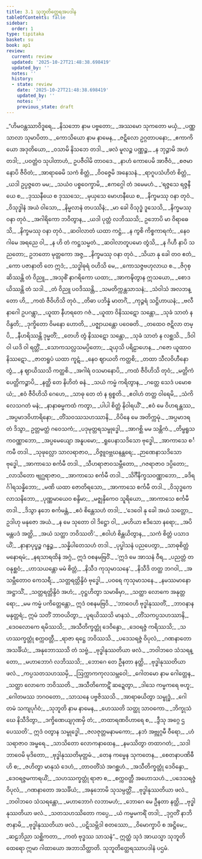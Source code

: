 ```yaml
---
title: 3.1 သုဘူတိတ္ထေရအပဒါန
tableOfContents: false
sidebar:
  order: 1
type: tipitaka
basket: su
book: ap1
review:
  current: review
  updated: '2025-10-27T21:48:38.698419'
  updated_by: ''
  notes: ''
  history:
  - state: review
    date: '2025-10-27T21:48:38.698419'
    updated_by: ''
    notes: ''
    previous_state: draft
---
```



<ReviewStatus review={frontmatter.review} showDetails={true} />

<HypothesisAnnotation frontmatter={frontmatter} />

<DynamicBreadcrumb />

<Division number="1" book="ap1" e="ch" v="20" p="74">

<Paragraph number="860" type="verses" book="ap1">
_“ဟိမဝန္တဿာဝိဒူရေ,_  
_နိသဘော နာမ ပဗ္ဗတော;_  
_အဿမော သုကတော မယှံ,_  
_ပဏ္ဏသာလာ သုမာပိတာ._  

</Paragraph>

</Division>
<Division number="2" book="ap1" e="ch" v="20" p="74">

<Paragraph number="861" type="verses" book="ap1">
_ကောသိယော နာမ နာမေန,_  
_ဇဋိလော ဥဂ္ဂတာပနော;_  
_ဧကာကိယော အဒုတိယော,_  
_ဝသာမိ နိသဘေ တဒါ._  

</Paragraph>

</Division>
<Division number="3" book="ap1" e="ch" v="20" p="74">

<Paragraph number="862" type="verses" book="ap1">
_ဖလံ မူလဉ္စ ပဏ္ဏဉ္စ,_  
_န ဘုဉ္ဇာမိ အဟံ တဒါ;_  
_ပဝတ္တံဝ သုပါတာဟံ,_  
ဥပဇီဝါမိ တာဝဒေ._  

</Paragraph>

</Division>
<Division number="4" book="ap1" e="ch" v="20" p="74">

<Paragraph number="863" type="verses" book="ap1">
_နာဟံ ကောပေမိ အာဇီဝံ,_  
_စဇမာနောပိ ဇီဝိတံ;_  
_အာရာဓေမိ သကံ စိတ္တံ,_  
_ဝိဝဇ္ဇေမိ အနေသနံ._  

</Paragraph>

</Division>
<Division number="5" book="ap1" e="ch" v="20" p="74">

<Paragraph number="864" type="verses" book="ap1">
_ရာဂူပသံဟိတံ စိတ္တံ,_  
_ယဒါ ဥပ္ပဇ္ဇတေ မမ;_  
_သယံဝ ပစ္စဝေက္ခာမိ,_  
_ဧကဂ္ဂေါ တံ ဒမေမဟံ._  

</Paragraph>

</Division>
<Division number="6" book="ap1" e="ch" v="20" p="74">

<Paragraph number="865" type="verses" book="ap1">
_‘ရဇ္ဇသေ ရဇ္ဇနီယေ စ,_  
_ဒုဿနီယေ စ ဒုဿသေ;_  
_မုယှသေ မောဟနီယေ စ,_  
_နိက္ခမဿု ဝနာ တုဝံ._  

</Paragraph>

</Division>
<Division number="7" book="ap1" e="ch" v="20" p="74">

<Paragraph number="866" type="verses" book="ap1">
_ဝိသုဒ္ဓါနံ အယံ ဝါသော,_  
_နိမ္မလာနံ တပဿိနံ;_  
_မာ ခေါ ဝိသုဒ္ဓံ ဒူသေသိ,_  
_နိက္ခမဿု ဝနာ တုဝံ._  

</Paragraph>

</Division>
<Division number="8" book="ap1" e="ch" v="20" p="74">

<Paragraph number="867" type="verses" book="ap1">
_အဂါရိကော ဘဝိတွာန,_  
_ယဒါ ပုတ္တံ လဘိဿသိ;_  
ဥဘောပိ မာ ဝိရာဓေသိ,_  
_နိက္ခမဿု ဝနာ တုဝံ._  

</Paragraph>

</Division>
<Division number="9" book="ap1" e="ch" v="20" p="74">

<Paragraph number="868" type="verses" book="ap1">
_ဆဝါလာတံ ယထာ ကဋ္ဌံ,_  
_န ကွစိ ကိစ္စကာရကံ;_  
_နေဝ ဂါမေ အရညေ ဝါ,_  
_န ဟိ တံ ကဋ္ဌသမ္မတံ._  

</Paragraph>

</Division>
<Division number="10" book="ap1" e="ch" v="20" p="74">

<Paragraph number="869" type="verses" book="ap1">
_ဆဝါလာတူပမော တွံသိ,_  
_န ဂိဟီ နာပိ သညတော;_  
ဥဘတော မုတ္တကော အဇ္ဇ,_  
_နိက္ခမဿု ဝနာ တုဝံ._  

</Paragraph>

</Division>
<Division number="11" book="ap1" e="ch" v="20" p="74">

<Paragraph number="870" type="verses" book="ap1">
_သိယာ နု ခေါ တဝ ဧတံ,_  
_ကော ပဇာနာတိ တေ ဣဒံ;_  
_သဒ္ဓါဓုရံ ဝဟိသိ မေ,_  
_ကောသဇ္ဇဗဟုလာယ စ._  

</Paragraph>

</Division>
<Division number="12" book="ap1" e="ch" v="20" p="75">

<Paragraph number="871" type="verses" book="ap1">
_ဇိဂုစ္ဆိဿန္တိ တံ ဝိညူ,_  
_အသုစိံ နာဂရိကော ယထာ;_  
_အာကဍ္ဎိတွာန ဣသယော,_  
_စောဒယိဿန္တိ တံ သဒါ._  

</Paragraph>

</Division>
<Division number="13" book="ap1" e="ch" v="20" p="75">

<Paragraph number="872" type="verses" book="ap1">
_တံ ဝိညူ ပဝဒိဿန္တိ,_  
_သမတိက္ကန္တသာသနံ;_  
_သံဝါသံ အလဘန္တော ဟိ,_  
_ကထံ ဇီဝိဟိသိ တုဝံ._  

</Paragraph>

</Division>
<Division number="14" book="ap1" e="ch" v="20" p="75">

<Paragraph number="873" type="verses" book="ap1">
_တိဓာ ပဘိန္နံ မာတင်္ဂံ,_  
_ကုဉ္ဇရံ သဋ္ဌိဟာယနံ;_  
_ဗလီ နာဂေါ ဥပဂန္တွာ,_  
_ယူထာ နီဟရတေ ဂဇံ._  

</Paragraph>

</Division>
<Division number="15" book="ap1" e="ch" v="20" p="75">

<Paragraph number="874" type="verses" book="ap1">
_ယူထာ ဝိနိဿဋော သန္တော,_  
_သုခံ သာတံ န ဝိန္ဒတိ;_  
_ဒုက္ခိတော ဝိမနော ဟောတိ,_  
_ပဇ္ဈာယန္တော ပဝေဓတိ._  

</Paragraph>

</Division>
<Division number="16" book="ap1" e="ch" v="20" p="75">

<Paragraph number="875" type="verses" book="ap1">
_တထေဝ ဇဋိလာ တမ္ပိ,_  
_နီဟရိဿန္တိ ဒုမ္မတိံ;_  
_တေဟိ တွံ နိဿဋော သန္တော,_  
_သုခံ သာတံ န လစ္ဆသိ._  

</Paragraph>

</Division>
<Division number="17" book="ap1" e="ch" v="20" p="75">

<Paragraph number="876" type="verses" book="ap1">
_ဒိဝါ ဝါ ယဒိ ဝါ ရတ္တိံ,_  
_သောကသလ္လသမပ္ပိတော;_  
_ဍယှသိ ပရိဠာဟေန,_  
_ဂဇော ယူထာဝ နိဿဋော._  

</Paragraph>

</Division>
<Division number="18" book="ap1" e="ch" v="20" p="75">

<Paragraph number="877" type="verses" book="ap1">
_ဇာတရူပံ ယထာ ကူဋံ,_  
_နေဝ ဈာယတိ ကတ္ထစိ;_  
_တထာ သီလဝိဟီနော တွံ,_  
_န ဈာယိဿသိ ကတ္ထစိ._  

</Paragraph>

</Division>
<Division number="19" book="ap1" e="ch" v="20" p="75">

<Paragraph number="878" type="verses" book="ap1">
_အဂါရံ ဝသမာနောပိ,_  
_ကထံ ဇီဝိဟိသိ တုဝံ;_  
_မတ္တိကံ ပေတ္တိကဉ္စာပိ,_  
_နတ္ထိ တေ နိဟိတံ ဓနံ._  

</Paragraph>

</Division>
<Division number="20" book="ap1" e="ch" v="20" p="75">

<Paragraph number="879" type="verses" book="ap1">
_သယံ ကမ္မံ ကရိတွာန,_  
_ဂတ္တေ သေဒံ ပမောစယံ;_  
_ဧဝံ ဇီဝိဟိသိ ဂေဟေ,_  
_သာဓု တေ တံ န ရုစ္စတိ._  

</Paragraph>

</Division>
<Division number="21" book="ap1" e="ch" v="20" p="75">

<Paragraph number="880" type="verses" book="ap1">
_ဧဝါဟံ တတ္ထ ဝါရေမိ,_  
_သံကိလေသဂတံ မနံ;_  
_နာနာဓမ္မကထံ ကတွာ,_  
_ပါပါ စိတ္တံ နိဝါရယိံ’._  

</Paragraph>

</Division>
<Division number="22" book="ap1" e="ch" v="20" p="75">

<Paragraph number="881" type="verses" book="ap1">
_ဧဝံ မေ ဝိဟရန္တဿ,_  
_အပ္ပမာဒဝိဟာရိနော;_  
_တိံသဝဿသဟဿာနိ,_  
_ဝိပိနေ မေ အတိက္ကမုံ._  

</Paragraph>

</Division>
<Division number="23" book="ap1" e="ch" v="20" p="75">

<Paragraph number="882" type="verses" book="ap1">
_အပ္ပမာဒရတံ ဒိသွာ,_  
ဥတ္တမတ္ထံ ဂဝေသကံ;_  
_ပဒုမုတ္တရသမ္ဗုဒ္ဓေါ,_  
_အာဂစ္ဆိ မမ သန္တိကံ._  

</Paragraph>

</Division>
<Division number="24" book="ap1" e="ch" v="20" p="75">

<Paragraph number="883" type="verses" book="ap1">
_တိမ္ဗရူသကဝဏ္ဏာဘော,_  
_အပ္ပမေယျော အနူပမော;_  
_ရူပေနာသဒိသော ဗုဒ္ဓေါ,_  
_အာကာသေ စင်္ကမီ တဒါ._  

</Paragraph>

</Division>
<Division number="25" book="ap1" e="ch" v="20" p="76">

<Paragraph number="884" type="verses" book="ap1">
_သုဖုလ္လော သာလရာဇာဝ,_  
_ဝိဇ္ဇူဝဗ္ဘဃနန္တရေ;_  
_ဉာဏေနာသဒိသော ဗုဒ္ဓေါ,_  
_အာကာသေ စင်္ကမီ တဒါ._  

</Paragraph>

</Division>
<Division number="26" book="ap1" e="ch" v="20" p="76">

<Paragraph number="885" type="verses" book="ap1">
_သီဟရာဇာဝသမ္ဘီတော,_  
_ဂဇရာဇာဝ ဒပ္ပိတော;_  
_လာသိတော ဗျဂ္ဃရာဇာဝ,_  
_အာကာသေ စင်္ကမီ တဒါ._  

</Paragraph>

</Division>
<Division number="27" book="ap1" e="ch" v="20" p="76">

<Paragraph number="886" type="verses" book="ap1">
_သိင်္ဂီနိက္ခသဝဏ္ဏာဘော,_  
_ခဒိရင်္ဂါရသန္နိဘော;_  
_မဏိ ယထာ ဇောတိရသော,_  
_အာကာသေ စင်္ကမီ တဒါ._  

</Paragraph>

</Division>
<Division number="28" book="ap1" e="ch" v="20" p="76">

<Paragraph number="887" type="verses" book="ap1">
_ဝိသုဒ္ဓကေလာသနိဘော,_  
_ပုဏ္ဏမာယေဝ စန္ဒိမာ;_  
_မဇ္ဈနှိကေဝ သူရိယော,_  
_အာကာသေ စင်္ကမီ တဒါ._  

</Paragraph>

</Division>
<Division number="29" book="ap1" e="ch" v="20" p="76">

<Paragraph number="888" type="verses" book="ap1">
_ဒိသွာ နဘေ စင်္ကမန္တံ,_  
_ဧဝံ စိန္တေသဟံ တဒါ;_  
_‘ဒေဝေါ နု ခေါ အယံ သတ္တော,_  
ဥဒါဟု မနုဇော အယံ._  

</Paragraph>

</Division>
<Division number="30" book="ap1" e="ch" v="20" p="76">

<Paragraph number="889" type="verses" book="ap1">
_န မေ သုတော ဝါ ဒိဋ္ဌော ဝါ,_  
_မဟိယာ ဧဒိသော နရော;_  
_အပိ မန္တပဒံ အတ္ထိ,_  
_အယံ သတ္ထာ ဘဝိဿတိ’._  

</Paragraph>

</Division>
<Division number="31" book="ap1" e="ch" v="20" p="76">

<Paragraph number="890" type="verses" book="ap1">
_ဧဝါဟံ စိန္တယိတွာန,_  
_သကံ စိတ္တံ ပသာဒယိံ;_  
_နာနာပုပ္ဖဉ္စ ဂန္ဓဉ္စ,_  
_သန္နိပါတေသဟံ တဒါ._  

</Paragraph>

</Division>
<Division number="32" book="ap1" e="ch" v="20" p="76">

<Paragraph number="891" type="verses" book="ap1">
_ပုပ္ဖါသနံ ပညပေတွာ,_  
_သာဓုစိတ္တံ မနောရမံ;_  
_နရသာရထိနံ အဂ္ဂံ,_  
ဣဒံ ဝစနမဗြဝိံ._  

</Paragraph>

</Division>
<Division number="33" book="ap1" e="ch" v="20" p="76">

<Paragraph number="892" type="verses" book="ap1">
_‘ဣဒံ မေ အာသနံ ဝီရ,_  
_ပညတ္တံ တဝနုစ္ဆဝံ;_  
_ဟာသယန္တော မမံ စိတ္တံ,_  
_နိသီဒ ကုသုမာသနေ’._  

</Paragraph>

</Division>
<Division number="34" book="ap1" e="ch" v="20" p="76">

<Paragraph number="893" type="verses" book="ap1">
_နိသီဒိ တတ္ထ ဘဂဝါ,_  
_အသမ္ဘီတောဝ ကေသရီ;_  
_သတ္တရတ္တိန္ဒိဝံ ဗုဒ္ဓေါ,_  
_ပဝရေ ကုသုမာသနေ._  

</Paragraph>

</Division>
<Division number="35" book="ap1" e="ch" v="20" p="76">

<Paragraph number="894" type="verses" book="ap1">
_နမဿမာနော အဋ္ဌာသိံ,_  
_သတ္တရတ္တိန္ဒိဝံ အဟံ;_  
_ဝုဋ္ဌဟိတွာ သမာဓိမှာ,_  
_သတ္ထာ လောကေ အနုတ္တရော;_  
_မမ ကမ္မံ ပကိတ္တေန္တော,_  
ဣဒံ ဝစနမဗြဝိ._  

</Paragraph>

</Division>
<Division number="36" book="ap1" e="ch" v="20" p="76">

<Paragraph number="895" type="verses" book="ap1">
_‘ဘာဝေဟိ ဗုဒ္ဓါနုဿတိံ,_  
_ဘာဝနာနမနုတ္တရံ;_  
ဣမံ သတိံ ဘာဝယိတွာ,_  
_ပူရယိဿသိ မာနသံ._  

</Paragraph>

</Division>
<Division number="37" book="ap1" e="ch" v="20" p="76">

<Paragraph number="896" type="verses" book="ap1">
_တိံသကပ္ပသဟဿာနိ,_  
_ဒေဝလောကေ ရမိဿသိ;_  
_အသီတိက္ခတ္တုံ ဒေဝိန္ဒော,_  
_ဒေဝရဇ္ဇံ ကရိဿသိ;_  
_သဟဿက္ခတ္တုံ စက္ကဝတ္တီ,_  
_ရာဇာ ရဋ္ဌေ ဘဝိဿသိ._  

</Paragraph>

</Division>
<Division number="38" book="ap1" e="ch" v="20" p="77">

<Paragraph number="897" type="verses" book="ap1">
_ပဒေသရဇ္ဇံ ဝိပုလံ,_  
_ဂဏနာတော အသင်္ခိယံ;_  
_အနုဘောဿသိ တံ သဗ္ဗံ,_  
_ဗုဒ္ဓါနုဿတိယာ ဖလံ._  

</Paragraph>

</Division>
<Division number="39" book="ap1" e="ch" v="20" p="77">

<Paragraph number="898" type="verses" book="ap1">
_ဘဝါဘဝေ သံသရန္တော,_  
_မဟာဘောဂံ လဘိဿသိ;_  
_ဘောဂေ တေ ဦနတာ နတ္ထိ,_  
_ဗုဒ္ဓါနုဿတိယာ ဖလံ._  

</Paragraph>

</Division>
<Division number="40" book="ap1" e="ch" v="20" p="77">

<Paragraph number="899" type="verses" book="ap1">
_ကပ္ပသတသဟဿမှိ,_  
_ဩက္ကာကကုလသမ္ဘဝေါ;_  
_ဂေါတမော နာမ ဂေါတ္တေန,_  
_သတ္ထာ လောကေ ဘဝိဿတိ._  

</Paragraph>

</Division>
<Division number="41" book="ap1" e="ch" v="20" p="77">

<Paragraph number="900" type="verses" book="ap1">
_အသီတိကောဋိံ ဆဍ္ဍေတွာ,_  
_ဒါသေ ကမ္မကရေ ဗဟူ;_  
_ဂေါတမဿ ဘဂဝတော,_  
_သာသနေ ပဗ္ဗဇိဿသိ._  

</Paragraph>

</Division>
<Division number="42" book="ap1" e="ch" v="20" p="77">

<Paragraph number="901" type="verses" book="ap1">
_အာရာဓယိတွာ သမ္ဗုဒ္ဓံ,_  
_ဂေါတမံ သကျပုင်္ဂဝံ;_  
_သုဘူတိ နာမ နာမေန,_  
_ဟေဿတိ သတ္ထု သာဝကော._  

</Paragraph>

</Division>
<Division number="43" book="ap1" e="ch" v="20" p="77">

<Paragraph number="902" type="verses" book="ap1">
_ဘိက္ခုသံဃေ နိသီဒိတွာ,_  
_ဒက္ခိဏေယျဂုဏမှိ တံ;_  
_တထာရဏဝိဟာရေ စ,_  
_ဒွီသု အဂ္ဂေ ဌပေဿတိ’._  

</Paragraph>

</Division>
<Division number="44" book="ap1" e="ch" v="20" p="77">

<Paragraph number="903" type="verses" book="ap1">
ဣဒံ ဝတွာန သမ္ဗုဒ္ဓေါ,_  
_ဇလဇုတ္တမနာမကော;_  
_နဘံ အဗ္ဘုဂ္ဂမီ ဝီရော,_  
_ဟံသရာဇာဝ အမ္ဗရေ._  

</Paragraph>

</Division>
<Division number="45" book="ap1" e="ch" v="20" p="77">

<Paragraph number="904" type="verses" book="ap1">
_သာသိတော လောကနာထေန,_  
_နမဿိတွာ တထာဂတံ;_  
_သဒါ ဘာဝေမိ မုဒိတော,_  
_ဗုဒ္ဓါနုဿတိမုတ္တမံ._  

</Paragraph>

</Division>
<Division number="46" book="ap1" e="ch" v="20" p="77">

<Paragraph number="905" type="verses" book="ap1">
_တေန ကမ္မေန သုကတေန,_  
_စေတနာပဏိဓီဟိ စ;_  
_ဇဟိတွာ မာနုသံ ဒေဟံ,_  
_တာဝတိံသံ အဂစ္ဆဟံ._  

</Paragraph>

</Division>
<Division number="47" book="ap1" e="ch" v="20" p="77">

<Paragraph number="906" type="verses" book="ap1">
_အသီတိက္ခတ္တုံ ဒေဝိန္ဒော,_  
_ဒေဝရဇ္ဇမကာရယိံ;_  
_သဟဿက္ခတ္တုံ ရာဇာ စ,_  
_စက္ကဝတ္တီ အဟောသဟံ._  

</Paragraph>

</Division>
<Division number="48" book="ap1" e="ch" v="20" p="77">

<Paragraph number="907" type="verses" book="ap1">
_ပဒေသရဇ္ဇံ ဝိပုလံ,_  
_ဂဏနာတော အသင်္ခိယံ;_  
_အနုဘောမိ သုသမ္ပတ္တိံ,_  
_ဗုဒ္ဓါနုဿတိယာ ဖလံ._  

</Paragraph>

</Division>
<Division number="49" book="ap1" e="ch" v="20" p="77">

<Paragraph number="908" type="verses" book="ap1">
_ဘဝါဘဝေ သံသရန္တော,_  
_မဟာဘောဂံ လဘာမဟံ;_  
_ဘောဂေ မေ ဦနတာ နတ္ထိ,_  
_ဗုဒ္ဓါနုဿတိယာ ဖလံ._  

</Paragraph>

</Division>
<Division number="50" book="ap1" e="ch" v="20" p="77">

<Paragraph number="909" type="verses" book="ap1">
_သတသဟဿိတော ကပ္ပေ,_  
_ယံ ကမ္မမကရိံ တဒါ;_  
_ဒုဂ္ဂတိံ နာဘိဇာနာမိ,_  
_ဗုဒ္ဓါနုဿတိယာ ဖလံ._  

</Paragraph>

</Division>
<Division number="51" book="ap1" e="ch" v="20" p="78">

<Paragraph number="910" type="verses" book="ap1">
_ပဋိသမ္ဘိဒါ စတဿော,_  
_ဝိမောက္ခာပိ စ အဋ္ဌိမေ;_  
_ဆဠဘိညာ သစ္ဆိကတာ,_  
_ကတံ ဗုဒ္ဓဿ သာသနံ”._  

</Paragraph>

<Paragraph number="911" book="ap1">
ဣတ္ထံ သုဒံ အာယသ္မာ သုဘူတိ ထေရော ဣမာ ဂါထာယော အဘာသိတ္ထာတိ.

</Paragraph>
</Division>

<Paragraph number="912" type="center" book="ap1">
သုဘူတိတ္ထေရဿာပဒါနံ ပဌမံ.
</Paragraph>